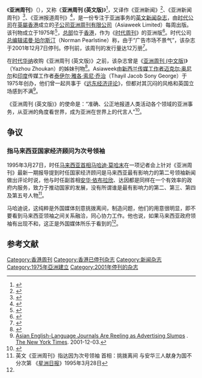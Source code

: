 {{Infobox magazine
| title           = 亚洲周刊<br/><small>{{nobold|{{noitalics|Asiaweek}}}}</small>
| logo            = 
| logo_size       = <!-- default is 180px -->
| image_file      = <!-- cover.jpg (omit the "file:" prefix) -->
| image_size      = <!-- default is 180px -->
| image_alt       = 
| image_caption   = 
| editor          = <!-- up to |editor6= -->
| editor_title    = <!-- up to |editor_title6= -->
| previous_editor = 
| staff_writer    = 
| photographer    = 
| category        = 
| frequency       = [[周刊|周刊]]
| format          = 
| circulation     = 
| publisher       = 
| paid_circulation   = 
| unpaid_circulation = 
| circulation_year   = 
| total_circulation  = 
| founder         = [[迈克尔·奥尼尔|迈克尔·奥尼尔]]<br/>[[泰伊尔·雅各·索尼·乔治|泰伊尔·雅各·索尼·乔治]]
| founded         = 1975年
| firstdate       = <!-- {{Start date and age|YYYY|MM|DD}} -->
| finaldate       = 2001年12月
| finalnumber     = 
| company         = [[時代公司|時代公司]]
| country         = 
| based           = [[香港|香港]]
| language        = 英语
| website         = [https://web.archive.org/web/20010421041207/http://www.asiaweek.com/asiaweek/97/0509/feat5.html asiaweek.com/asiaweek]
| issn            = 1012-6244
| eissn           =
| oclc            = 
}}

《'''亚洲周刊'''》（{{lang-en|Asiaweek}}），又称《'''亚洲周刊 (英文版)'''》<ref>{{cite book|title=东亚季刊|url=https://books.google.com/books?id=VQBWAAAAYAAJ|year=1992年|publisher=[[国立政治大学东亚研究所|国立政治大学东亚研究所]]|pages=142-}}</ref>，又译作《亚洲新闻》<ref>{{cite news|url =http://www.takungpao.com/culture/237140/2018/1008/186036.html|title =高锟：天才科学家|author =黄维樑|date =2018-10-08|publisher =[[大公报|大公报]]|accessdate =2020-12-30|archive-date =2018-10-07|archive-url =https://web.archive.org/web/20181007213342/http://www.takungpao.com/culture/237140/2018/1008/186036.html|dead-url =no}}</ref>、《亚洲新闻周刊》<ref>{{cite book|title=王宽诚教育基金会学术讲座汇编|url=https://books.google.com/books?id=8x4ZAQAAMAAJ|year=1998|publisher=上海大学出版社|isbn=978-7-81058-035-9}}</ref>、《亚洲报道周刊》<ref>{{cite book|title=中囯期刊的出路: 中国期刊高手论坛|url=https://books.google.com/books?id=Vmh9AAAAIAAJ|year=2002|publisher=[[新世纪出版社|新世纪出版社]]|isbn=978-7-5405-2446-3}}</ref>，是一份专注于[[亚洲|亚洲]]事务的[[英文|英文]][[新闻杂志|新闻杂志]]，由[[时代公司|时代公司]]在[[英屬香港|英屬香港]]成立的[[子公司|子公司]][[亚洲周刊有限公司|亚洲周刊有限公司]]（Asiaweek Limited）每周出版。该刊物成立于1975年<ref>{{cite news|url =https://www.wsj.com/articles/SB100890052670757040|title =A Voice for the Voiceless?|author =Todd Crowell|language =|date =Dec 21, 2001|publisher =[[The_Wall_Street_Journal|The Wall Street Journal]]|accessdate =2020-12-30|archive-date =2020-10-31|archive-url =https://web.archive.org/web/20201031233311/https://www.wsj.com/articles/SB100890052670757040|dead-url =no}}</ref>，[[总部|总部]]位于[[香港|香港]]，作为《[[时代周刊|时代周刊]]》的亚洲版<ref name="齐爱军2005">{{cite book|author=齐爱军|title=新时期新闻周刊的生存与发展|url=https://books.google.com/books?id=Qfl8AAAAIAAJ|year=2005|publisher=[[山东人民出版社|山东人民出版社]]|isbn=978-7-209-03677-1}}</ref>。时代公司[[总编辑|总编辑]][[诺曼·珀尔斯汀|诺曼·珀尔斯汀]]（Norman Pearlstine）称，由于“广告市场不景气”，该杂志于2001年12月7日停刊。停刊前，该周刊的发行量达12万册<ref>{{cite news|url =http://news.bbc.co.uk/chinese/simp/hi/newsid_1680000/newsid_1682700/1682703.stm|title =香港出版《亚洲新闻》停刊|author =杨礼民|date =2001年11月29日|publisher =[[BBC中文网|BBC中文网]]}}</ref>。

在[[时代华纳|时代华纳]]收购《亚洲周刊 (英文版)》之前，该杂志曾是《[[亚洲周刊|亚洲周刊 (中文版)]]》（Yazhou Zhoukan）的姊妹刊物<ref name="高国抗1996">{{cite book|author=高国抗|title=香港辞典|url=https://books.google.com/books?id=aYC6AAAAIAAJ|year=1996|publisher=北京语言学院出版社|isbn=978-7-5619-0449-7|pages=300-}}</ref>。Asiaweek由[[新西兰|新西兰]][[传媒工作者|传媒工作者]][[迈克尔·奥尼尔|迈克尔·奥尼尔]]和[[印度|印度]]传媒工作者[[泰伊尔·雅各·索尼·乔治|泰伊尔·雅各·索尼·乔治]]（Thayil Jacob Sony George）于1975年创办，他们曾一起共事于《[[远东经济评论|远东经济评论]]》，但都对其沉闷的风格和英国立场感到不满<ref name="ad slump">[https://www.nytimes.com/2001/12/03/business/media-asian-english-language-journals-are-reeling-as-advertising-slumps.html Asian English-Language Journals Are Reeling as Advertising Slumps] {{Wayback|url=https://www.nytimes.com/2001/12/03/business/media-asian-english-language-journals-are-reeling-as-advertising-slumps.html |date=20170517163651 }}. [[The_New_York_Times|The New York Times]]. 2001-12-03.</ref>。

《亚洲周刊 (英文版)》的使命是：“准确、公正地报道人类活动各个领域的亚洲事务，从亚洲的角度看世界，成为亚洲在世界上的代言人”<ref name="Epitaph">{{cite news|url =http://www.littlespeck.com/media/2002/Media-020224.html|title =Epitaph for a magazine|date =2010-10-17|author =Alejandro Reyes|5 =|publisher =Littlespeck.com|archive-url =https://web.archive.org/web/20040507172208/http://www.littlespeck.com/media/2002/Media-020224.html|archive-date =2004-05-07|dead-url =yes|accessdate =2020-12-30}}</ref>。
==争议==
===指马来西亚国家经济顾问为次号领袖===
1995年3月27日，时任[[马来西亚首相|马来西亚首相]][[马哈迪·莫哈末|马哈迪·莫哈末]]在一项记者会上针对《亚洲周刊》最新一期报导提到时任国家经济顾问{{tsl|en|Daim Zainuddin|达因·再努丁}}是马来西亚最有影响力的第二号领袖新闻做出评论时说，他与时任副首相[[安华·依布拉欣|安华·依布拉欣]]、达因都是同样在一个有效率的政府内服务，致力于推动国家的发展，没有所谓谁是最有影响力的第二、第三、第四及第五号人物<ref name=":馬來西亞">英文《亚洲周刊》指达因为次号领袖 首相：挑拨离间 与安华三人献身为国不分次第 《[[星洲日报|星洲日报]]》1995年3月28日</ref>。

马哈迪说，这纯粹是外国媒体刻意挑拨离间，制造问题，他们的用意很明显，即不要看到马来西亚领袖之间关系融洽，同心协力工作。他也说，如果马来西亚政府领袖有出现不和，这正是外国媒体所乐于看到的<ref name=":馬來西亞"/>。

== 参考文献 ==
{{Reflist}}

[[Category:香港周刊|Category:香港周刊]]
[[Category:香港已停刊杂志|Category:香港已停刊杂志]]
[[Category:新闻杂志|Category:新闻杂志]]
[[Category:1975年亞洲建立|Category:1975年亞洲建立]]
[[Category:2001年停刊的杂志|Category:2001年停刊的杂志]]